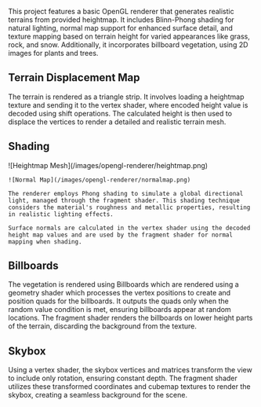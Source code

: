 This project features a basic OpenGL renderer that generates realistic terrains from provided heightmap. It includes Blinn-Phong shading for natural lighting, normal map support for enhanced surface detail, and texture mapping based on terrain height for varied appearances like grass, rock, and snow. Additionally, it incorporates billboard vegetation, using 2D images for plants and trees.

## Terrain Displacement Map

The terrain is rendered as a triangle strip. It involves loading a heightmap texture and sending it to the vertex shader, where encoded height value is decoded using shift operations. The calculated height is then used to displace the vertices to render a detailed and realistic terrain mesh.

## Shading

<div className="mdx-col-2">
    ![Heightmap Mesh](/images/opengl-renderer/heightmap.png)

    ![Normal Map](/images/opengl-renderer/normalmap.png)
    
    The renderer employs Phong shading to simulate a global directional light, managed through the fragment shader. This shading technique considers the material's roughness and metallic properties, resulting in realistic lighting effects.

    Surface normals are calculated in the vertex shader using the decoded height map values and are used by the fragment shader for normal mapping when shading.
</div>

## Billboards

The vegetation is rendered using Billboards which are rendered using a geometry shader which processes the vertex positions to create and position quads for the billboards. It outputs the quads only when the random value condition is met, ensuring billboards appear at random locations. The fragment shader renders the billboards on lower height parts of the terrain, discarding the background from the texture.

## Skybox

Using a vertex shader, the skybox vertices and matrices transform the view to include only rotation, ensuring constant depth. The fragment shader utilizes these transformed coordinates and cubemap textures to render the skybox, creating a seamless background for the scene.